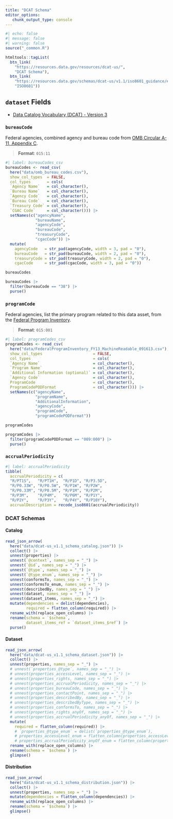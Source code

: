 ```yaml
---
title: "DCAT Schema"
editor_options: 
   chunk_output_type: console
---
```


```r
#| echo: false
#| message: false
#| warning: false
source("_common.R")

htmltools::tagList(
  btn_link(
    "https://resources.data.gov/resources/dcat-us/", 
    "DCAT Schema"),
  btn_link(
    "https://resources.data.gov/schemas/dcat-us/v1.1/iso8601_guidance/#accrualperiodicity", 
    "ISO8601"))
```

## `dataset` Fields

   * [Data Catalog Vocabulary (DCAT) - Version 3](https://www.w3.org/TR/vocab-dcat/)

### `bureauCode`

Federal agencies, combined agency and bureau code from [OMB Circular A-11, Appendix C](https://obamawhitehouse.archives.gov/sites/default/files/omb/assets/a11_current_year/app_c.pdf). 

> __Format__: `015:11`

```r
#| label: bureauCodes_csv
bureauCodes <- read_csv(
  here("data/omb_bureau_codes.csv"), 
  show_col_types  = FALSE,
  col_types       = cols(
  `Agency Name`   = col_character(),
  `Bureau Name`   = col_character(),
  `Agency Code`   = col_character(),
  `Bureau Code`   = col_character(),
  `Treasury Code` = col_character(),
  `CGAC Code`     = col_character())) |> 
  setNames(c("agencyName", 
             "bureauName", 
             "agencyCode", 
             "bureauCode", 
             "treasuryCode", 
             "cgacCode")) |> 
  mutate(
    agencyCode   = str_pad(agencyCode, width = 3, pad = "0"),
    bureauCode   = str_pad(bureauCode, width = 2, pad = "0"),
    treasuryCode = str_pad(treasuryCode, width = 2, pad = "0"),
    cgacCode     = str_pad(cgacCode, width = 3, pad = "0"))

bureauCodes

bureauCodes |> 
  filter(bureauCode == "38") |> 
  purse()
```

### `programCode`

Federal agencies, list the primary program related to this data asset, from the [Federal Program Inventory](https://resources.data.gov/schemas/dcat-us/v1.1/FederalProgramInventory_FY13_MachineReadable_091613.csv). 

> __Format__: `015:001`

```r
#| label: programCodes_csv
programCodes <- read_csv(
  here("data/FederalProgramInventory_FY13_MachineReadable_091613.csv"), 
  show_col_types                      = FALSE,
  col_types                           = cols(
  `Agency Name`                       = col_character(),
  `Program Name`                      = col_character(),
  `Additional Information (optional)` = col_character(),
  `Agency Code`                       = col_character(),
  ProgramCode                         = col_character(),
  ProgramCodePODFormat                = col_character())) |> 
  setNames(c("agencyName", 
             "programName", 
             "AdditionalInformation", 
             "agencyCode", 
             "programCode", 
             "programCodePODFormat"))

programCodes

programCodes |> 
  filter(programCodePODFormat == "009:000") |> 
  purse()
```

### `accrualPeriodicity`

```r
#| label: accrualPeriodicity
tibble(
  accrualPeriodicity = c(
  "R/PT1S",   "R/PT1H",  "R/P1D", "R/P3.5D", 
  "R/P0.33W", "R/P0.5W", "R/P1W", "R/P2W", 
  "R/P0.33M", "R/P0.5M", "R/P1M", "R/P2M",
  "R/P3M",    "R/P4M",   "R/P6M", "R/P1Y",
  "R/P2Y",    "R/P3Y",   "R/P4Y", "R/P10Y"),
  accrualDescription = recode_iso8601(accrualPeriodicity))
```

### DCAT Schemas

#### Catalog

```r
read_json_arrow(
  here("data/dcat-us_v1.1_schema_catalog.json")) |> 
  collect() |> 
  unnest(properties) |> 
  unnest(`@context`, names_sep = "_") |> 
  unnest(`@id`, names_sep = "_") |> 
  unnest(`@type`, names_sep = "_") |> 
  unnest(`@type_enum`, names_sep = "_") |> 
  unnest(conformsTo, names_sep = "_") |> 
  unnest(conformsTo_enum, names_sep = "_") |> 
  unnest(describedBy, names_sep = "_") |> 
  unnest(dataset, names_sep = "_") |> 
  unnest(dataset_items, names_sep = "_") |> 
  mutate(dependencies = delist(dependencies),
         required = flatten_column(required)) |> 
  rename_with(replace_open_columns) |> 
  rename(schema = `$schema`,
         dataset_items_ref = `dataset_items_$ref`) |> 
  purse()
```

#### Dataset

```r
read_json_arrow(
  here("data/dcat-us_v1.1_schema_dataset.json")) |> 
  collect() |> 
  unnest(properties, names_sep = "_") |> 
  # unnest(`properties_@type`, names_sep = "_") |> 
  # unnest(properties_accessLevel, names_sep = "_") |> 
  # unnest(properties_rights, names_sep = "_") |> 
  # unnest(properties_accrualPeriodicity, names_sep = "_") |> 
  # unnest(properties_bureauCode, names_sep = "_") |> 
  # unnest(properties_contactPoint, names_sep = "_") |> 
  # unnest(properties_describedBy, names_sep = "_") |> 
  # unnest(properties_describedByType, names_sep = "_") |> 
  # unnest(properties_conformsTo, names_sep = "_") |> 
  # unnest(properties_rights_anyOf, names_sep = "_") |> 
  # unnest(properties_accrualPeriodicity_anyOf, names_sep = "_") |> 
  mutate(
    required = flatten_column(required)) |> 
    # `properties_@type_enum` = delist(`properties_@type_enum`),
    # properties_accessLevel_enum = flatten_column(properties_accessLevel_enum),
    # properties_accrualPeriodicity_anyOf_enum = flatten_column(properties_accrualPeriodicity_anyOf_enum)) |> 
  rename_with(replace_open_columns) |> 
  rename(schema = `$schema`) |> 
  glimpse()
```

#### Distribution

```r
read_json_arrow(
  here("data/dcat-us_v1.1_schema_distribution.json")) |> 
  collect() |> 
  unnest(properties, names_sep = "_") |> 
  mutate(dependencies = flatten_column(dependencies)) |> 
  rename_with(replace_open_columns) |> 
  rename(schema = `$schema`) |> 
  glimpse()
```

